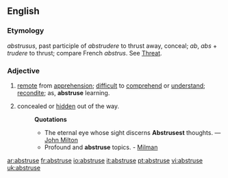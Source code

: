 ==English==
===Etymology===
{{L.}} ''abstrusus'', past participle of ''abstrudere'' to thrust away, conceal; ''ab'', ''abs'' + ''trudere'' to thrust; compare French ''abstrus''. See [[Threat]].
===Adjective===
{{en-adj|abstrus|er|more}}
#[[remote]] from [[apprehension]]; [[difficult]] to [[comprehend]] or [[understand]]; [[recondite]]; as, '''abstruse''' learning.
#{{obsolete}} concealed or [[hidden]] out of the way. 
#:'''Quotations'''
#:*The eternal eye whose sight discerns '''Abstrusest''' thoughts. — [[:w:Milton|John Milton]]
#:*Profound and '''abstruse''' topics. - [[Milman]]

[[ar:abstruse]]
[[fr:abstruse]]
[[io:abstruse]]
[[it:abstruse]]
[[pt:abstruse]]
[[vi:abstruse]]
[[uk:abstruse]]
